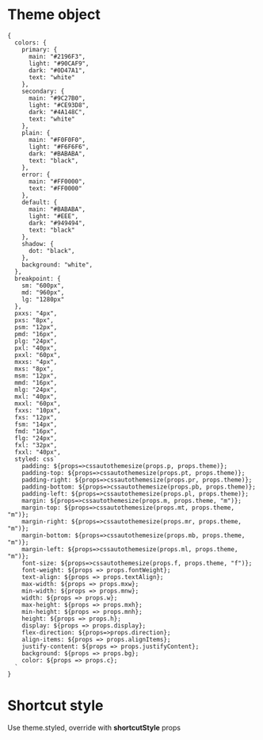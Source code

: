 
<Meta title='Others|Others'/>

# Theme object
```
{
  colors: {
    primary: {
      main: "#2196F3",
      light: "#90CAF9",
      dark: "#0D47A1",
      text: "white"
    },
    secondary: {
      main: "#9C27B0",
      light: "#CE93D8",
      dark: "#4A148C",
      text: "white"
    },
    plain: {
      main: "#F0F0F0",
      light: "#F6F6F6",
      dark: "#BABABA",
      text: "black",
    },
    error: {
      main: "#FF0000",
      text: "#FF0000"
    },
    default: {
      main: "#BABABA",
      light: "#EEE",
      dark: "#949494",
      text: "black"
    },
    shadow: {
      dot: "black",
    },
    background: "white",
  },
  breakpoint: {
    sm: "600px",
    md: "960px",
    lg: "1280px"
  },
  pxxs: "4px",
  pxs: "8px",
  psm: "12px",
  pmd: "16px",
  plg: "24px",
  pxl: "40px",
  pxxl: "60px",
  mxxs: "4px",
  mxs: "8px",
  msm: "12px",
  mmd: "16px",
  mlg: "24px",
  mxl: "40px",
  mxxl: "60px",
  fxxs: "10px",
  fxs: "12px",
  fsm: "14px",
  fmd: "16px",
  flg: "24px",
  fxl: "32px",
  fxxl: "40px",
  styled: css`
    padding: ${props=>cssautothemesize(props.p, props.theme)};
    padding-top: ${props=>cssautothemesize(props.pt, props.theme)};
    padding-right: ${props=>cssautothemesize(props.pr, props.theme)};
    padding-bottom: ${props=>cssautothemesize(props.pb, props.theme)};
    padding-left: ${props=>cssautothemesize(props.pl, props.theme)};
    margin: ${props=>cssautothemesize(props.m, props.theme, "m")};
    margin-top: ${props=>cssautothemesize(props.mt, props.theme, "m")};
    margin-right: ${props=>cssautothemesize(props.mr, props.theme, "m")};
    margin-bottom: ${props=>cssautothemesize(props.mb, props.theme, "m")};
    margin-left: ${props=>cssautothemesize(props.ml, props.theme, "m")};
    font-size: ${props=>cssautothemesize(props.f, props.theme, "f")};
    font-weight: ${props => props.fontWeight};
    text-align: ${props => props.textAlign};
    max-width: ${props => props.mxw};
    min-width: ${props => props.mnw};
    width: ${props => props.w};
    max-height: ${props => props.mxh};
    min-height: ${props => props.mnh};
    height: ${props => props.h};
    display: ${props => props.display};
    flex-direction: ${props=>props.direction};
    align-items: ${props => props.alignItems};
    justify-content: ${props => props.justifyContent};
    background: ${props => props.bg};
    color: ${props => props.c};
  `
}
```

# Shortcut style
Use theme.styled, override with **shortcutStyle** props